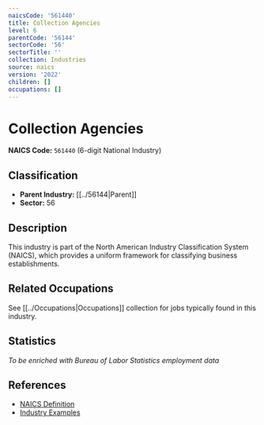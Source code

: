 ```yaml
---
naicsCode: '561440'
title: Collection Agencies
level: 6
parentCode: '56144'
sectorCode: '56'
sectorTitle: ''
collection: Industries
source: naics
version: '2022'
children: []
occupations: []
---
```

# Collection Agencies

**NAICS Code:** `561440` (6-digit National Industry)

## Classification

- **Parent Industry:** [[../56144|Parent]]
- **Sector:** 56

## Description

This industry is part of the North American Industry Classification System (NAICS), which provides a uniform framework for classifying business establishments.

## Related Occupations

See [[../Occupations|Occupations]] collection for jobs typically found in this industry.

## Statistics

*To be enriched with Bureau of Labor Statistics employment data*

## References

- [NAICS Definition](https://www.census.gov/naics/)
- [Industry Examples](https://www.census.gov/naics/2022NAICS/)
